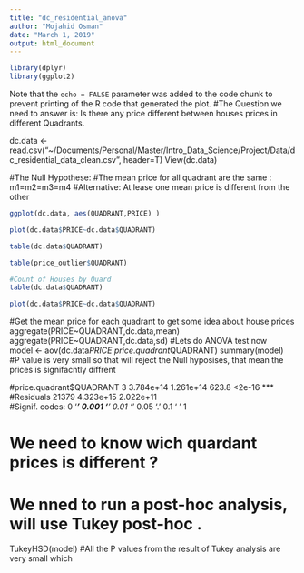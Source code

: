 ---
title: "dc_residential_anova"
author: "Mojahid Osman"
date: "March 1, 2019"
output: html_document
---


```{r pressure, echo=FALSE}

library(dplyr)
library(ggplot2)

```

Note that the `echo = FALSE` parameter was added to the code chunk to prevent printing of the R code that generated the plot.
#The Question we need to answer is: Is there any price different between houses prices in different Quadrants. 

dc.data <- read.csv("~/Documents/Personal/Master/Intro_Data_Science/Project/Data/dc_residential_data_clean.csv", header=T)
View(dc.data)

#The Null Hypothese:
#The mean price for all quadrant are the same : m1=m2=m3=m4
#Alternative: At lease one mean price is different from the other 

```{r}
ggplot(dc.data, aes(QUADRANT,PRICE) )

plot(dc.data$PRICE~dc.data$QUADRANT)

table(dc.data$QUADRANT)

table(price_outlier$QUADRANT)

#Count of Houses by Quard
table(dc.data$QUADRANT)

plot(dc.data$PRICE~dc.data$QUADRANT)

```

#Get the mean price for each quadrant to get some idea about house prices
aggregate(PRICE~QUADRANT,dc.data,mean)
aggregate(PRICE~QUADRANT,dc.data,sd)
#Lets do ANOVA test now  
model <- aov(dc.data$PRICE~price.quadrant$QUADRANT)
summary(model)
#P value is very small so that  will reject the Null hyposises, that mean the prices is signifacntly diffrent 

#price.quadrant$QUADRANT     3 3.784e+14 1.261e+14   623.8 <2e-16 ***
#Residuals               21379 4.323e+15 2.022e+11                   
#Signif. codes:  0 ‘***’ 0.001 ‘**’ 0.01 ‘*’ 0.05 ‘.’ 0.1 ‘ ’ 1

# We need to know wich quardant prices is different ?
# We nned to run a post-hoc analysis, will use Tukey post-hoc .
TukeyHSD(model)
#All the P values from the result of Tukey analysis are very small which  







































